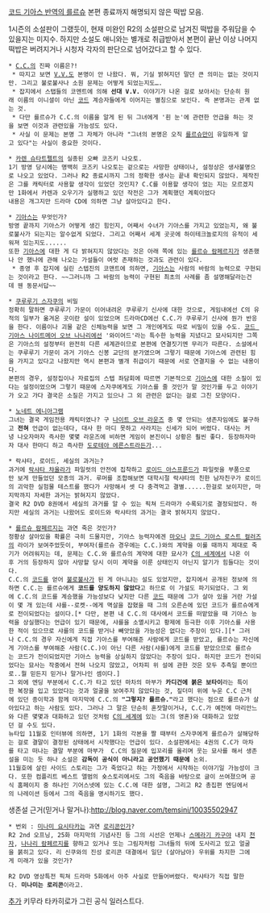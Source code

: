 [[코드 기아스 반역의 를르슈]] 본편 종료까지 해명되지 않은 떡밥 모음.

1시즌의 소설판이 그랬듯이, 현재 미완인 R2의 소설판으로 남겨진 떡밥을 주워담을 수 있을지는 미지수. 하지만 소설도 애니와는 별개로 취급받아서 본편이 끝난 이상 나머지 떡밥은 버려지거나 시청자 각자의 판단으로 넘어갔다고 할 수 있다.


 * [[C.C.]]의 진짜 이름은?!
  * 따지고 보면 [[V.V.]]도 본명이 안 나왔다. 뭐, 기실 밝혀지던 말던 큰 의미는 없는 것이지만. 그리고 불로불사나 소원 문제는 어떻게 되었는지도….
  * 잡지에서 스탭들의 코멘트에 의해 '''선대 V.V.''' 이야기가 나온 걸로 보아서는 단순히 원래 이름의 이니셜이 아닌 [[코드]] 계승자들에게 이어지는 별칭으로 보인다. 즉 본명과는 관계 없는 것.
  * 다만 를르슈가 C.C.의 이름을 알게 된 뒤 그녀에게 '흰 눈'에 관련한 언급을 하는 것을 보면 이것과 관련있을 가능성도 있다.
  * 사실 이 문제는 본명 그 자체가 아니라 "그녀의 본명은 오직 [[를르슈]]만이 유일하게 알고 있다"는 사실이 중요한 것이다.

 * [[카렌 슈타트펠트]]의 실종된 오빠 코즈키 나오토.
 1기 방영 당시에는 명백히 코즈키 나오토는 겉으로는 사망한 상태이나, 설정상은 생사불명으로 나오고 있었다. 그러나 R2 종료시까지 그의 정확한 생사는 끝내 확인되지 않았다. 제작진은 그를 캐릭터로 사용할 생각이 있었던 것인지? C.C를 이용할 생각이 었는 지는 모르겠지만 1화에서 카렌과 오우기가 실행하고 있던 작전은 그가 계획했던 계획이었다
 내용은 개그지만 드라마 CD에 의하면 그냥 살아있다고 한다.

 * [[기아스]]는 무엇인가?
 방영 끝까지 기아스가 어떻게 생긴 힘인지, 어째서 수녀가 기아스를 가지고 있었는지, 왜 불로불사가 되는지는 알수없게 되었다. 그리고 어째서 세계 곳곳에 하이테크놀로지의 유적이 세워져 있는지도......
 또한 [[기아스]]에 대한 게 다 밝혀지지 않았다는 것은 아래 쪽에 있는 [[를르슈 람페르지]]가 생존했나 안 했나에 관해 나오는 가설들이 여럿 존재하는 것과도 관련이 있다. 
  * 종영 후 잡지에 실린 스텝진의 코맨트에 의하면, [[기아스]]는 사람의 바람의 능력으로 구현되는 것이라고 한다. ~~그러니까 그 바람의 능력이 구현된 최초의 사례를 좀 설명해달라는건데 웬 동문서답~~

 * [[쿠루루기 스자쿠]]의 비밀
 정확히 말하면 쿠루루기 가문이 이어내려온 쿠루루기 신사에 대한 것으로, 게임내에선 C의 유적의 일부가 옮겨온 곳이란 설이 있었으며 드라마CD에선 C.C.가 쿠루루기 신사에 뭔가 반응을 한다. 이름이나 괴물 같은 신체능력을 보면 그 개인에게도 따로 비밀이 있을 수도. [[코드 기아스 나이트메어 오브 나나리]]에선 '와이어드'라는 특수한 능력을 지녔다고 묘사되지만 그쪽은 기아스의 설정부터 완전히 다른 세계관이므로 본편에 연결짓기엔 무리가 따른다. 소설에서는 쿠루루기 가문이 과거 기아스 신봉 교단의 분가였으며 그렇기 때문에 기아스에 관련된 힘을 가지고 있다고 나왔지만 역시 본편과 별개 취급이기 때문에 서로 연결지을 수 없는 내용이다.
 본편의 경우, 설정집이나 자료집의 스텝 좌담회에 따르면 기본적으로 [[기아스]]에 대한 소질이 있다는 설정이었으며 그렇기 때문에 스자쿠에게도 기아스를 줄 것인가 말 것인가를 두고 이야기가 오고 가다 결국은 소질은 가지고 있으나 그 외 관련은 없다는 걸로 그친 모양이다. 

 * [[노네트 에니아그램]]
 그녀는 결국 게임전용 캐릭터였나? 구 [[나이트 오브 라운즈]] 중 몇 안되는 생존자임에도 불구하고 '''전혀''' 언급이 없는데다, 대사 한 마디 못하고 사라지는 신세가 되어 버렸다. 대사는 커녕 나오자마자 즉사한 몇몇 라운즈에 비하면 게임이 본진이니 상황은 훨씬 좋다. 등장하자마자 대사 한마디 하고 즉사한 [[도로테아 에른스트]]라든가...


 * 락샤타, 로이드, 세실의 과거는?
 과거에 [[락샤타 챠울라]]가 파일럿의 안전에 집착하고 [[로이드 아스프룬드]]가 파일럿을 부품으로만 보게 만들었던 모종의 과거. 루머를 조합해보면 대학시절 락샤타의 친한 남자친구가 로이드의 괴악한 실험물 테스트를 했다가 사망해서 셋 다 충격먹고 결별......한걸로 보이지만, 마지막까지 자세한 과거는 밝혀지지 않았다.
 결국 R2 DVD 8권에서 세실의 과거를 알 수 있는 픽쳐 드라마가 수록되기로 결정되었다. 하지만 세실의 과거는 나왔어도 로이드와 락샤타의 과거는 결국 밝혀지지 않았다.


 * [[를르슈 람페르지]]는 과연 죽은 것인가?
 정황상 살아있을 확률은 극히 드물지만, 기아스 능력자에겐 [[마오]]나 [[코드 기아스 로스트 컬러즈]]의 라이가 보여주었듯이, 부여자(를르슈 경우에는 C.C.)와의 계약을 이룰 때까지 제대로 죽기가 어려워지는 데, 문제는 C.C.와 를르슈의 계약에 대한 묘사가 [[C의 세계]]에서 나온 이후 거의 등장하지 않아 사망할 당시 이미 계약을 이룬 상태인지 아닌지 알기가 힘들다는 것이다.
 C.C.의 [[코드]]를 얻어 [[불로불사]]가 된 게 아니냐는 설도 있었지만, 잡지에서 공개된 정보에 의하면 C.C.는 를르슈에게 '''코드를 양도하지 않았다'''고 하므로 이 가설도 파기되었다. 그 외에 C.C.의 코드를 계승했을 가능성보다 낮지만 다른 [[코드]] 때문에 그가 살아 있을 거란 가설이 몇 개 있는데 샤를--로켓--에게 멱살을 잡혔을 때 그의 오른손에 있던 코드가 를르슈에게로 전이되었다는 설이다.[* 다만, 본편 내 C.C.의 대사에서 코드를 떠맡았을 때 기아스 능력을 상실했다는 언급이 있기 때문에, 샤를을 소멸시키고 황제에 등극한 이후 기아스를 사용한 적이 있으므로 샤를의 코드를 받거나 빼앗았을 가능성은 없다는 주장이 있다.][* 그러나 C.C.의 경우 자신에게 직접 기아스를 부여해준 사람에게 코드를 받았고, 를르슈는 자신에게 기아스를 부여해준 사람(C.C.)이 아닌 다른 사람(샤를)에게 코드를 받았으므로 를르슈는 코드가 전이되었지만 기아스 능력을 상실하지 않았다는 주장이 있다. 하지만 코드가 전이되었다는 묘사는 작중에서 전혀 나오지 않았고, 어차피 위 설에 관한 것은 모두 추측일 뿐이므로..뭘 믿든지 믿거나 말거나인 셈이다.]
 그 외에 엔딩 부분에서 C.C.가 타고 있던 마차의 마부가 '''카디건에 붉은 보타이'''라는 특이한 복장을 입고 있었다는 것과 얼굴을 보여주지 않았다는 것, 짚더미 위에 누운 C.C 근처에 있던 종이학과 함께 마지막에 C.C.의 '''"그렇지? 를르슈."'''라고 했다는 점으로 를르슈가 살아있다고 하는 사람도 있다. 그러나 그 말은 단순히 혼잣말이거나, C.C.가 예전에 마리안느와 다른 몇몇과 대화하고 있던 것처럼 [[C의 세계]]에 있는 그(의 영혼)와 대화하고 있었던 걸 수도 있다.
 뉴타입 11월호 인터뷰에 의하면, 1기 1화의 각본을 짤 때부터 스자쿠에게 를르슈가 살해당하는 걸로 결말이 결정된 상태에서 시작했다는 언급이 있다. 소설판에서는 4권의 C.C가 마차를 타고 떠나는 결말 부분에 마부가  C.C의 질문에 입꼬리를 올리며 웃는 묘사를 해서 생존설을 미는 듯 하나 소설은 '''감독이 공식이 아니라고 공언했기 때문에''' 논외.
 11월호에 살린 사이드 스토리는 그가 죽었다고 하는 가정에서 시작하는 이야기일 가능성이 크다. 또한 컴플리트 베스트 앨범의 숏스토리에서도 그의 죽음을 바탕으로 글이 쓰여졌으며 공식 홈페이지 중 하나인 기어스넷에 있는 C.C.에 대한 설명, 그리고 R2 총집편 엔딩에서의 나레이션 등에서 그의 죽음을 명시하기도 했다.
생존설 근거(믿거나 말거나):http://blog.naver.com/temsini/10035502947

 * 번외 : [[미나미 요시타카]]는 과연 [[로리콘]]인가?
 R2 2nd 오프닝, 25화 마지막의 기념사진 등 그의 시선은 언제나 [[스메라기 카구야]] 내지 [[천자]], [[나나리 람페르지]]를 향하고 있거나 또는 그림자처럼 그녀들의 뒤에 도사리고 있고 얼굴을 붉히고 있다. 리 신쿠와의 진성 로리콘 대결에서 일단 (살아남아) 우위를 차지한 그에게 미래가 있을 것인가?

 R2 DVD 영상특전 픽쳐 드라마 5화에서 아주 사실로 만들어버렸다. 락샤타가 직접 말한다. '''미나미는 로리콘'''이라고. 

[http://i1.ruliweb.daumcdn.net/uf/original/U01/ruliweb/51E116264730E1002B 추가] 키무라 타카히로가 그린 공식 일러스트다.
